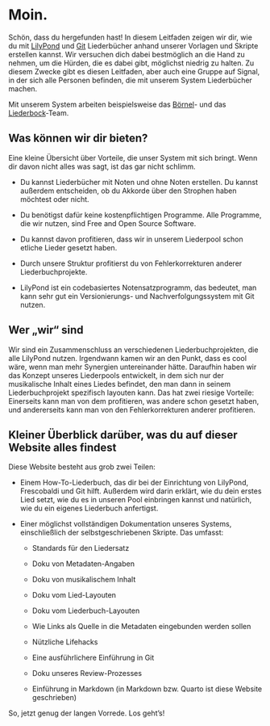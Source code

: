 # Moin. {.unnumbered}

Schön, dass du hergefunden hast! In diesem Leitfaden zeigen wir dir, wie du mit [LilyPond](https://lilypond.org/) und [Git](https://git-scm.com/) Liederbücher anhand unserer Vorlagen und Skripte erstellen kannst. Wir versuchen dich dabei bestmöglich an die Hand zu nehmen, um die Hürden, die es dabei gibt, möglichst niedrig zu halten. Zu diesem Zwecke gibt es diesen Leitfaden, aber auch eine Gruppe auf Signal, in der sich alle Personen befinden, die mit unserem System Liederbücher machen.

::: callout-note
Mit unserem System arbeiten beispielsweise das [Börnel](https://boernel.sachsen.pfadfinden.de/)- und das [Liederbock](https://bockbuecher.de/liederbock)-Team.
:::

## Was können wir dir bieten?

Eine kleine Übersicht über Vorteile, die unser System mit sich bringt. Wenn dir davon nicht alles was sagt, ist das gar nicht schlimm.

-   Du kannst Liederbücher mit Noten und ohne Noten erstellen. Du kannst außerdem entscheiden, ob du Akkorde über den Strophen haben möchtest oder nicht.

-   Du benötigst dafür keine kostenpflichtigen Programme. Alle Programme, die wir nutzen, sind Free and Open Source Software.

-   Du kannst davon profitieren, dass wir in unserem Liederpool schon etliche Lieder gesetzt haben.

-   Durch unsere Struktur profitierst du von Fehlerkorrekturen anderer Liederbuchprojekte.

-   LilyPond ist ein codebasiertes Notensatzprogramm, das bedeutet, man kann sehr gut ein Versionierungs- und Nachverfolgungssystem mit Git nutzen.

## Wer „wir“ sind

Wir sind ein Zusammenschluss an verschiedenen Liederbuchprojekten, die alle LilyPond nutzen. Irgendwann kamen wir an den Punkt, dass es cool wäre, wenn man mehr Synergien untereinander hätte. Daraufhin haben wir das Konzept unseres Liederpools entwickelt, in dem sich nur der musikalische Inhalt eines Liedes befindet, den man dann in seinem Liederbuchprojekt spezifisch layouten kann. Das hat zwei riesige Vorteile: Einerseits kann man von dem profitieren, was andere schon gesetzt haben, und andererseits kann man von den Fehlerkorrekturen anderer profitieren.

## Kleiner Überblick darüber, was du auf dieser Website alles findest

Diese Website besteht aus grob zwei Teilen:

-   Einem How-To-Liederbuch, das dir bei der Einrichtung von LilyPond, Frescobaldi und Git hilft. Außerdem wird darin erklärt, wie du dein erstes Lied setzt, wie du es in unseren Pool einbringen kannst und natürlich, wie du ein eigenes Liederbuch anfertigst.

-   Einer möglichst vollständigen Dokumentation unseres Systems, einschließlich der selbstgeschriebenen Skripte. Das umfasst:

    -   Standards für den Liedersatz

    -   Doku von Metadaten-Angaben

    -   Doku von musikalischem Inhalt

    -   Doku vom Lied-Layouten

    -   Doku vom Liederbuch-Layouten

    -   Wie Links als Quelle in die Metadaten eingebunden werden sollen

    -   Nützliche Lifehacks

    -   Eine ausführlichere Einführung in Git

    -   Doku unseres Review-Prozesses

    -   Einführung in Markdown (in Markdown bzw. Quarto ist diese Website geschrieben)

So, jetzt genug der langen Vorrede. Los geht’s!
